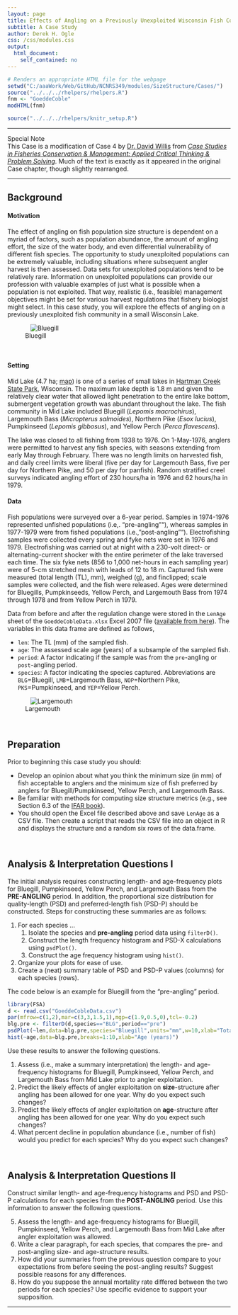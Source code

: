 ```yaml
---
layout: page
title: Effects of Angling on a Previously Unexploited Wisconsin Fish Community
subtitle: A Case Study
author: Derek H. Ogle
css: /css/modules.css
output:
  html_document:
    self_contained: no
---
```


```r
# Renders an appropriate HTML file for the webpage
setwd("C:/aaaWork/Web/GitHub/NCNRS349/modules/SizeStructure/Cases/")
source("../../../rhelpers/rhelpers.R")
fnm <- "GoeddeCoble"
modHTML(fnm)
```

```r
source("../../../rhelpers/knitr_setup.R")
```

----

<div class="panel panel-primary">
  <div class="panel-heading">Special Note</div>
  <div class="panel-body">This Case is a modification of Case 4 by <a href="http://www.sdstate.edu/nrm/people/willis.cfm">Dr. David Willis</a> from <a href="https://fisheries.org/shop/55062p"><i>Case Studies in Fisheries Conservation & Management: Applied Critical Thinking & Problem Solving</i></a>.  Much of the text is exactly as it appeared in the original Case chapter, though slightly rearranged.</div>
</div>

----

## Background

#### Motivation

The effect of angling on fish population size structure is dependent on a myriad of factors, such as population abundance, the amount of angling effort, the size of the water body, and even differential vulnerability of different fish species.  The opportunity to study unexploited populations can be extremely valuable, including situations where subsequent angler harvest is then assessed.  Data sets for unexploited populations tend to be relatively rare.  Information on unexploited populations can provide our profession with valuable examples of just what is possible when a population is not exploited.  That way, realistic (i.e., feasible) management objectives might be set for various harvest regulations that fishery biologist might select.  In this case study, you will explore the effects of angling on a previously unexploited fish community in a small Wisconsin Lake.

![Bluegill](Bluegill.jpg)

\ 

#### Setting

Mid Lake (4.7 ha; <a href="http://dnr.wi.gov/lakes/maps/DNR/0263900a.pdf">map</a>) is one of a series of small lakes in <a href="http://dnr.wi.gov/topic/parks/name/hartman/">Hartman Creek State Park</a>, Wisconsin.  The maximum lake depth is 1.8 m and given the relatively clear water that allowed light penetration to the entire lake bottom, submergent vegetation growth was abundant throughout the lake.  The fish community in Mid Lake included Bluegill (*Lepomis macrochirus*), Largemouth Bass (*Micropterus salmoides*), Northern Pike (*Esox lucius*), Pumpkinseed (*Lepomis gibbosus*), and Yellow Perch (*Perca flavescens*).

The lake was closed to all fishing from 1938 to 1976.  On 1-May-1976, anglers were permitted to harvest any fish species, with seasons extending from early May through February.  There was no length limits on harvested fish, and daily creel limits were liberal (five per day for Largemouth Bass, five per day for Northern Pike, and 50 per day for panfish).  Random stratified creel surveys indicated angling effort of 230 hours/ha in 1976 and 62 hours/ha in 1979.

#### Data

Fish populations were surveyed over a 6-year period.  Samples in 1974-1976 represented unfished populations (i.e,. "pre-angling""), whereas samples in 1977-1979 were from fished populations (i.e., "post-angling"").  Electrofishing samples were collected every spring and fyke nets were set in 1976 and 1979.  Electrofishing was carried out at night with a 230-volt direct- or alternating-current shocker with the entire perimeter of the lake traversed each time.  The six fyke nets (856 to 1,000 net-hours in each sampling year) were of 5-cm stretched mesh with leads of 12 to 18 m.  Captured fish were measured (total length (TL), mm), weighed (g), and finclipped; scale samples were collected, and the fish were released.  Ages were determined for Bluegills, Pumpkinseeds, Yellow Perch, and Largemouth Bass from 1974 through 1978 and from Yellow Perch in 1979.

Data from before and after the regulation change were stored in the `LenAge` sheet of the `GoeddeCobleData.xlsx` Excel 2007 file  ([available from here](GoeddeCobleData.xlsx)).    The variables in this data frame are defined as follows,

* `len`: The TL (mm) of the sampled fish.
* `age`: The assessed scale age (years) of a subsample of the sampled fish.
* `period`: A factor indicating if the sample was from the `pre`-angling or `post`-angling period.
* `species`: A factor indicating the species captured.  Abbreviations are `BLG`=Bluegill, `LMB`=Largemouth Bass, `NOP`=Northern Pike, `PKS`=Pumpkinseed, and `YEP`=Yellow Perch.

![Largemouth](LMB.jpg)

\ 

## Preparation

Prior to beginning this case study you should:

* Develop an opinion about what you think the minimum size (in mm) of fish acceptable to anglers and the minimum size of fish preferred by anglers for Bluegill/Pumpkinseed, Yellow Perch, and Largemouth Bass.
* Be familiar with methods for computing size structure metrics (e.g., see Section 6.3 of the [IFAR book](http://derekogle.com/IFAR/)).
* You should open the Excel file described above and save `LenAge` as a CSV file.  Then create a script that reads the CSV file into an object in R and displays the structure and a random six rows of the data.frame.

\ 

## Analysis & Interpretation Questions I

The initial analysis requires constructing length- and age-frequency plots for Bluegill, Pumpkinseed, Yellow Perch, and Largemouth Bass from the **PRE-ANGLING** period.  In addition, the proportional size distribution for quality-length (PSD) and preferred-length fish (PSD-P) should be constructed.  Steps for constructing these summaries are as follows:

1. For each species ...
    1. Isolate the species and **pre-angling** period data using `filterD()`.
    1. Construct the length frequency histogram and PSD-X calculations using `psdPlot()`.
    1. Construct the age frequency histogram using `hist()`.
1. Organize your plots for ease of use.
1. Create a (neat) summary table of PSD and PSD-P values (columns) for each species (rows).

The code below is an example for Bluegill from the "pre-angling" period.

```r
library(FSA)
d <- read.csv("GoeddeCobleData.csv")
par(mfrow=c(1,2),mar=c(3,3,1.5,1),mgp=c(1.9,0.5,0),tcl=-0.2)
blg.pre <- filterD(d,species=="BLG",period=="pre")
psdPlot(~len,data=blg.pre,species="Bluegill",units="mm",w=10,xlab="Total Length (mm)")
hist(~age,data=blg.pre,breaks=1:10,xlab="Age (years)")
```

Use these results to answer the following questions.

<ol>
  <li>Assess (i.e., make a summary interpretation) the length- and age-frequency histograms for Bluegill, Pumpkinseed, Yellow Perch, and Largemouth Bass from Mid Lake prior to angler exploitation.</li>
  <li>Predict the likely effects of angler exploitation on **size**-structure after angling has been allowed for one year.  Why do you expect such changes?</li>
  <li>Predict the likely effects of angler exploitation on **age**-structure after angling has been allowed for one year.  Why do you expect such changes?</li>
  <li>What percent decline in population abundance (i.e., number of fish) would you predict for each species?  Why do you expect such changes?</li>
</ol>

\ 

## Analysis & Interpretation Questions II

Construct similar length- and age-frequency histograms and PSD and PSD-P calculations for each species from the **POST-ANGLING** period.  Use this information to answer the following questions.

<ol start="5">
  <li>Assess the length- and age-frequency histograms for Bluegill, Pumpkinseed, Yellow Perch, and Largemouth Bass from Mid Lake after angler exploitation was allowed.</li>
  <li>Write a clear paragraph, for each species, that compares the pre- and post-angling size- and age-structure results.</li>
  <li>How did your summaries from the previous question compare to your expectations from before seeing the post-angling results?  Suggest possible reasons for any differences.</li>
  <li>How do you suppose the annual mortality rate differed between the two periods for each species?  Use specific evidence to support your supposition.</li>
</ol>

----

<style>
img[alt="Bluegill"], img[alt="Largemouth"] { 
  max-width: 400px; 
  display: block;
  margin: 0 auto;
}
</style>
